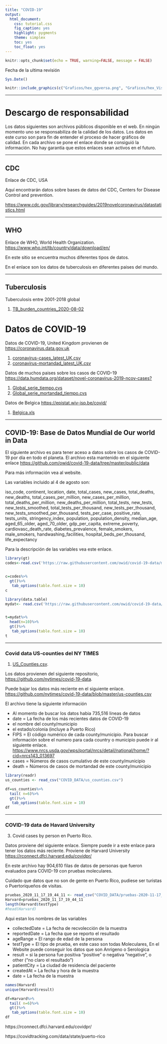 ```yaml
---
title: "COVID-19"
output:
  html_document:
    css: tutorial.css
    fig_caption: yes
    highlight: pygments
    theme: simplex
    toc: yes
    toc_float: yes
---
```


```r
knitr::opts_chunk$set(echo = TRUE, warning=FALSE, message = FALSE)
```

Fecha de la ultima revisión
```r

Sys.Date()
```

```r
knitr::include_graphics(c("Graficos/hex_ggversa.png", "Graficos/hex_Visualizacion_Datos.png"))
```

***

# Descargo de responsabilidad

Los datos siguientes son archivos públicos disponible en el web. En ningún momento uno se responsabiliza de la calidad de los datos.  Los datos en este curso son para fin de entender el proceso de hacer gráficos de calidad.   En cada archivo se pone el enlace donde se consiguió la información.  No hay garantía que estos enlaces sean activos en el futuro. 

***

## CDC

Enlace de CDC, USA

Aquí encontrarán datos sobre bases de datos del CDC, Centers for Disease Control and prevention.

<https://www.cdc.gov/library/researchguides/2019novelcoronavirus/datastatistics.html>

***

## WHO
Enlace de WHO, World Health Organization.  
<https://www.who.int/tb/country/data/download/en/>

En este sitio se encuentra muchos diferentes tipos de datos.

En el enlace son los datos de tuberculosis en diferentes paises del mundo.

***

## Tuberculosis

Tuberculosis entre 2001-2018 global

 1. [TB_burden_countries_2020-08-02](TB_burden_countries_2020-08-02.csv)


# Datos de COVID-19

Datos de COVID-19, United Kingdom provienen de <https://coronavirus.data.gov.uk>

  1. [coronavirus-cases_latest_UK.csv](COVID_DATA/coronavirus-cases_latest_UK.csv)
  2. [coronavirus-mortandad_latest_UK.csv](COVID_DATA/coronavirus-cases_latest_UK.csv) 

Datos de muchos paises sobre los casos de COVID-19
 <https://data.humdata.org/dataset/novel-coronavirus-2019-ncov-cases?>
 
  1. [Global_serie_tiempo.cvs](time_series_covid19_confirmed_global.csv)
  2. [Global_serie_mortandad_tiempo.cvs](time_series_covid19_deaths_global.csv)
  
Datos de Belgica <https://epistat.wiv-isp.be/covid/>

  1. [Belgica.xls](COVID19BE.xlsx)


****
## COVID-19: Base de Datos Mundial de **Our world in Data**


  El siguiente archivo es para tener aceso a datos sobre los casos de COVID-19 por día en todo el planeta. El archivo esta mantenido en el siguiente enlace <https://github.com/owid/covid-19-data/tree/master/public/data>   

Para más información vea al website.

Las variables incluido al 4 de agosto son:

iso_code, continent, location, date, total_cases, new_cases, total_deaths, new_deaths, total_cases_per_million, new_cases_per_million, total_deaths_per_million, new_deaths_per_million, total_tests, new_tests, new_tests_smoothed, total_tests_per_thousand, new_tests_per_thousand, new_tests_smoothed_per_thousand, tests_per_case, positive_rate, tests_units, stringency_index, population, population_density, median_age, aged_65_older, aged_70_older, gdp_per_capita, extreme_poverty, cardiovasc_death_rate, diabetes_prevalence, female_smokers, male_smokers, handwashing_facilities, hospital_beds_per_thousand, life_expectancy

Para la descripción de las variables vea este enlace.


```r
library(gt)
codes<-read.csv('https://raw.githubusercontent.com/owid/covid-19-data/master/public/data/owid-covid-codebook.csv')


c=codes%>%
  gt()%>%
   tab_options(table.font.size = 10)
c
```

```r
library(data.table)
mydat<- read.csv('https://raw.githubusercontent.com/owid/covid-19-data/master/public/data/owid-covid-data.csv')


t=mydat%>%
  head(n=10)%>%
  gt()%>%
   tab_options(table.font.size = 10)
t
```


***


### Covid data US-counties del NY TIMES


1. [US_Counties.csv]("COVID_DATA/us_counties.csv").

Los datos provienen del siguiente repositorio, <https://github.com/nytimes/covid-19-data>.

Puede bajar los datos más reciente en el siguiente enlace.
<https://github.com/nytimes/covid-19-data/blob/master/us-counties.csv>

El archivo tiene la siguiente información

+ Al momento de buscar los datos habia 735,516 lineas de datos
+ date = La fecha de los más recientes datos de COVID-19
+ el nombre del county/municipio
+ el estado/colonia (incluye a Puerto Rico)
+ FIPS = El código numérico de cada county/municipio. Para buscar información sobre el numero para cada country o municipio puede ir al siguiente enlace. <https://www.nrcs.usda.gov/wps/portal/nrcs/detail/national/home/?cid=nrcs143_013697>
+ cases = Números de casos cumulativo de este county/municipio
+ death = Números de casos de mortandad de este county/municipio



```r

library(readr)
us_counties <- read_csv("COVID_DATA/us_counties.csv")

df=us_counties%>%
  tail( n=6)%>%
  gt()%>%
   tab_options(table.font.size = 10)
df
```

***

### COVID-19 data de Havard University

3. Covid cases by person en Puerto Rico.

Datos proviene del siguiente enlace. Siempre puede ir a este enlace para tener los datos más reciente. Proviene de Harvard University
<https://rconnect.dfci.harvard.edu/covidpr/>

En este archivo hay 904,610 filas de datos de personas que fueron evaluados para COVID-19 con pruebas moleculares.

Cuidado que datos que no son de gente en Puerto Rico, pudiese ser turistas o Puertoriqueños de visitas. 


```r
pruebas_2020_11_17_19_44_11 <- read_csv("COVID_DATA/pruebas-2020-11-17_19_44_11.csv")
Harvard=pruebas_2020_11_17_19_44_11
length(Harvard$testType)
#head(Harvard)
```
Aqui estan los nombres de las variables

+ collectedDate = La fecha de recvolección de la muestra
+ reportedDate = La fecha que se reporto el resultado
+ ageRange = El rango de edad de la persona
+ testType = El tipo de prueba, en este caso son todas Moleculares, En el Website puede conseguir los datos que son Anrigeno o Serologica
+ result = si la persona fue positiva "positive" o negativa "negative", o other ("no claro el resultado")
+ patientCity = La ciudad de residencia del paciente
+ createdAt = La fecha y hora de la muestra 
+ date = La fecha de la muestra


```r
names(Harvard)
unique(Harvard$result)
```





```r
df=Harvard%>%
  tail( n=6)%>%
  gt()%>%
   tab_options(table.font.size = 10)
df
```

https://rconnect.dfci.harvard.edu/covidpr/










https://covidtracking.com/data/state/puerto-rico



